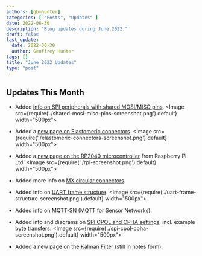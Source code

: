 ```yaml
---
authors: [gbmhunter]
categories: [ "Posts", "Updates" ]
date: 2022-06-30
description: "Blog updates during June 2022."
draft: false
last_update:
  date: 2022-06-30
  author: Geoffrey Hunter
tags: []
title: "June 2022 Updates"
type: "post"
---
```


## Updates This Month

* Added [info on SPI peripherals with shared MOSI/MISO pins](/electronics/communication-protocols/spi-communication-protocol/#shared-mosimiso-pins).
    <Image src={require('./shared-mosi-miso-pins-screenshot.png').default} width="500px"></Image>

* Added a [new page on Elastomeric connectors](/electronics/components/connectors/elastomeric-connectors/).
    <Image src={require('./elastomeric-connectors-screenshot.png').default} width="500px"></Image>

* Added a [new page on the RP2040 microcontroller](/programming/microcontrollers/raspberry-pi/rp2040/) from Raspberry Pi Ltd.
    <Image src={require('./rpi-screenshot.png').default} width="500px"></Image>

* Added more info on [MX circular connectors](/electronics/components/connectors/mx-circular-connectors/).

* Added info on [UART frame structure](/electronics/communication-protocols/uart-communication-protocol/#uart-frame-structure).
    <Image src={require('./uart-frame-structure-screenshot.png').default} width="500px"></Image>

* Added info on [MQTT-SN (MQTT for Sensor Networks)](/electronics/communication-protocols/mqtt-protocol/#mqtt-sn).

* Added info and diagrams on [SPI CPOL and CPHA settings](/electronics/communication-protocols/spi-communication-protocol/#modes), incl. example byte transfers.
    <Image src={require('./spi-cpol-cpha-screenshot.png').default} width="500px"></Image>

* Added a new page on the [Kalman Filter](/programming/signal-processing/digital-filters/kalman-filter/) (still in notes form).

